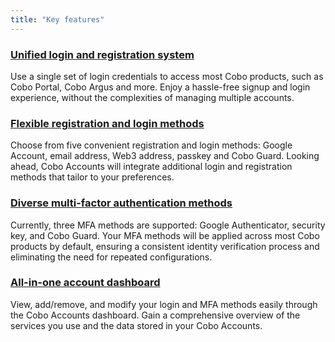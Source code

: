 ```yaml
---
title: "Key features"
---
```

### <u>Unified login and registration system</u>
Use a single set of login credentials to access most Cobo products, such as Cobo Portal, Cobo Argus and more. Enjoy a hassle-free signup and login experience, without the complexities of managing multiple accounts.

### <u>Flexible registration and login methods</u>
Choose from five convenient registration and login methods: Google Account, email address, Web3 address, passkey and Cobo Guard. Looking ahead, Cobo Accounts will integrate additional login and registration methods that tailor to your preferences.

### <u>Diverse multi-factor authentication methods</u>
Currently, three MFA methods are supported: Google Authenticator, security key, and Cobo Guard. Your MFA methods will be applied across most Cobo products by default, ensuring a consistent identity verification process and eliminating the need for repeated configurations.

### <u>All-in-one account dashboard</u>
View, add/remove, and modify your login and MFA methods easily through the Cobo Accounts dashboard. Gain a comprehensive overview of the services you use and the data stored in your Cobo Accounts.
